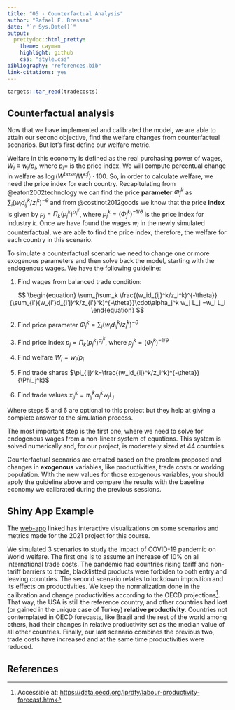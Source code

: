 ```yaml
---
title: "05 - Counterfactual Analysis"
author: "Rafael F. Bressan"
date: "`r Sys.Date()`"
output:
  prettydoc::html_pretty:
    theme: cayman
    highlight: github
    css: "style.css"
bibliography: "references.bib"
link-citations: yes
---
```


<script type="text/x-mathjax-config">
MathJax.Hub.Config({
  TeX: { 
      equationNumbers: { 
            autoNumber: "all",
            formatNumber: function (n) {return n}
      } 
  }
});
</script>

```r
targets::tar_read(tradecosts)
```

## Counterfactual analysis

Now that we have implemented and calibrated the model, we are able to attain our second objective, find the welfare changes from counterfactual scenarios. But let's first define our welfare metric.

Welfare in this economy is defined as the real purchasing power of wages, $W_i\equiv w_i/p_i$, where $p_i=$ is the price index. We will compute percentual change in welfare as $\log(W^{base}/W^{cf})\cdot 100$. So, in order to calculate welfare, we need the price index for each country. Recapitulating from @eaton2002technology we can find the price **parameter** $\Phi_j^k$ as $\sum_i(w_id_{ij}^k/z_i^k)^{-\theta}$ and from @costinot2012goods we know that the price **index** is given by $p_j=\Pi_k(p_j^k)^{\alpha_j^k}$, where $p_j^k=(\Phi_j^k)^{-1/\theta}$ is the price index for industry $k$. Once we have found the wages $w_i$ in the newly simulated counterfactual, we are able to find the price index, therefore, the welfare for each country in this scenario.

To simulate a counterfactual scenario we need to change one or more exogenous parameters and then solve back the model, starting with the endogenous wages. We have the following guideline:

1. Find wages from balanced trade condition:

$$
\begin{equation}
  \sum_j\sum_k \frac{(w_id_{ij}^k/z_i^k)^{-\theta}}{\sum_{i'}(w_{i'}d_{i'j}^k/z_{i'}^k)^{-\theta}}\cdot\alpha_j^k w_j L_j =w_i L_i
\end{equation}
$$

2. Find price parameter $\Phi_j^k=\sum_i(w_id_{ij}^k/z_i^k)^{-\theta}$

3. Find price index $p_j=\Pi_k(p_j^k)^{\alpha_j^k}$, where $p_j^k=(\Phi_j^k)^{-1/\theta}$

4. Find welfare $W_i = w_i/p_i$

5. Find trade shares $\pi_{ij}^k=\frac{(w_id_{ij}^k/z_i^k)^{-\theta}}{\Phi_j^k}$

6. Find trade values $x_{ij}^k=\pi_{ij}^k \alpha_j^k w_j L_j$

Where steps 5 and 6 are optional to this project but they help at giving a complete answer to the simulation process.

The most important step is the first one, where we need to solve for endogenous wages from a non-linear system of equations. This system is solved numerically and, for our project, is moderately sized at 44 countries.

Counterfactual scenarios are created based on the problem proposed and changes in **exogenous** variables, like productivities, trade costs or working population. With the new values for those exogenous variables, you should apply the guideline above and compare the results with the baseline economy we calibrated during the previous sessions.

## Shiny App Example

The [web-app](https://rfbressan.shinyapps.io/trade_project1/) linked has interactive visualizations on some scenarios and metrics made for the 2021 project for this course.

We simulated 3 scenarios to study the impact of COVID-19 pandemic on World welfare. The first one is to assume an increase of 10% on all international trade costs. The pandemic had countries rising tariff and non-tariff barriers to trade, blacklistted products were forbiden to both entry and leaving countries. The second scenario relates to lockdown imposition and its effects on productivities. We keep the normalization done in the calibration and change productivities according to the OECD projections[^oecd]. That way, the USA is still the reference country, and other countries had lost (or gained in the unique case of Turkey) **relative productivity**. Countries not contemplated in OECD forecasts, like Brazil and the rest of the world among others, had their changes in relative productivity set as the median value of all other countries.  Finally, our last scenario combines the previous two, trade costs have increased and at the same time productivities were reduced.

[^oecd]: Accessible at: [https://data.oecd.org/lprdty/labour-productivity-forecast.htm](https://data.oecd.org/lprdty/labour-productivity-forecast.htm)

## References